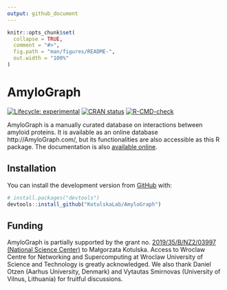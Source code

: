 ```yaml
---
output: github_document
---
```


<!-- README.md is generated from README.Rmd. Please edit that file -->

```r
knitr::opts_chunk$set(
  collapse = TRUE,
  comment = "#>",
  fig.path = "man/figures/README-",
  out.width = "100%"
)
```

# AmyloGraph

<!-- badges: start -->
[![Lifecycle: experimental](https://img.shields.io/badge/lifecycle-experimental-orange.svg)](https://lifecycle.r-lib.org/articles/stages.html#experimental)
[![CRAN status](https://www.r-pkg.org/badges/version/AmyloGraph2)](https://CRAN.R-project.org/package=AmyloGraph2)
[![R-CMD-check](https://github.com/KotulskaLab/AmyloGraph/workflows/R-CMD-check/badge.svg)](https://github.com/KotulskaLab/AmyloGraph/actions)
<!-- badges: end -->

AmyloGraph is a manually curated database on interactions between amyloid proteins. It is available as an online database http://AmyloGraph.com/, but its functionalities are also accessible as this R package. The documentation is also [available online](https://kotulskalab.github.io/AmyloGraph/articles/definitions.html).

## Installation

You can install the  development version from [GitHub](https://github.com/) with:

``` r
# install.packages("devtools")
devtools::install_github("KotulskaLab/AmyloGraph")
```

## Funding

AmyloGraph is partially supported by the grant no. [2019/35/B/NZ2/03997 (National Science Center)](https://projekty.ncn.gov.pl/index.php?projekt_id=459038) to Małgorzata Kotulska. Access to Wroclaw Centre for Networking and Supercomputing at Wroclaw University of Science and Technology is greatly acknowledged. We also thank Daniel Otzen (Aarhus University, Denmark) and Vytautas Smirnovas (University of Vilnus, Lithuania) for fruitful discussions.
